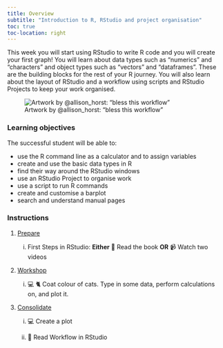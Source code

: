 ```yaml
---
title: Overview
subtitle: "Introduction to R, RStudio and project organisation"
toc: true
toc-location: right
---
```


This week you will start using RStudio to write R code and you will create your 
first graph! You will learn about data types such as "numerics" and "characters"
and object types such as "vectors" and "dataframes". These are the building 
blocks for the rest of your R journey. You will also learn about the layout of
RStudio and a workflow using scripts and RStudio Projects to keep your work 
organised.

![Artwork by @allison_horst: "bless this workflow"](images/workflow.png){fig-alt="An organized kitchen with sections labeled 'tools', 'report' and 'files', while a monster in a chef's hat stirs in a bowl labeled 'code.'"}


### Learning objectives

The successful student will be able to:

-   use the R command line as a calculator and to assign variables
-   create and use the basic data types in R
-   find their way around the RStudio windows
-   use an RStudio Project to organise work
-   use a script to run R commands
-   create and customise a barplot
-   search and understand manual pages

### Instructions

1.  [Prepare](study_before_workshop.qmd)

    i.  First Steps in RStudio: **Either** 📖 Read the book **OR** 📹 Watch 
        two videos


2.  [Workshop](workshop.qmd)
    
    i.  💻 🐈 Coat colour of cats. Type in some data, perform calculations on, 
      and plot it.

3.  [Consolidate](study_after_workshop.qmd)

    i.  💻 Create a plot

    ii. 📖 Read Workflow in RStudio
